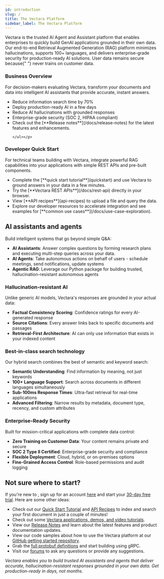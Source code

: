 ```yaml
---
id: introduction
slug: /
title: The Vectara Platform
sidebar_label: The Vectara Platform
---
```



Vectara is the trusted AI Agent and Assistant platform that enables enterprises 
to quickly build GenAI applications grounded in their own data. Our end-to-end 
Retrieval Augmented Generation (RAG) platform minimizes hallucinations, 
supports 100+ languages, and delivers enterprise-grade security for 
production-ready AI solutions. User data remains secure because{" "}
<Config v="names.product" /> never trains on customer data.

<Spacer size="l" />

<div style={{ display: 'flex', gap: '20px' }}>
  <div style={{ flex: 1 }}>
    <h3>Business Overview</h3>
    <p>For decision-makers evaluating Vectara, transform your documents and data into intelligent AI assistants that provide accurate, instant answers.</p>
    <p><ul>
    <li>Reduce information search time by 70%</li>
    <li>Deploy production-ready AI in a few days</li>
    <li>Reduce AI hallucinations with grounded responses</li>
    <li>Enterprise-grade security (SOC 2, HIPAA compliant)</li>
    <li>Check out the [**Release notes**](/docs/release-notes) for the latest features and enhancements.</li>

    </ul></p>
  </div>
  <div style={{ flex: 1 }}>
    <h3>Developer Quick Start</h3>
    <p>For technical teams building with Vectara, integrate powerful RAG capabilities into your applications with simple REST APIs and pre-built components.</p>
    <p><ul>
    <li>Complete the [**quick start tutorial**](quickstart) and use Vectara to ground answers in your data in a few minutes.</li>
    <li>Try the [**Vectara REST APIs**](/docs/rest-api) directly in your browser.</li>
    <li>View [**API recipes**](api-recipes) to upload a file and query the data.</li>
    <li>Explore our developer resources to accelerate integration and see examples for [**common use cases**](/docs/use-case-exploration).</li>
    </ul></p>
  </div>
</div>


## **AI assistants and agents**

Build intelligent systems that go beyond simple Q&A:

- **AI Assistants**: Answer complex questions by forming research plans and 
executing multi-step queries across your data.
- **AI Agents**: Take autonomous actions on behalf of users - schedule 
meetings, send notifications, update systems
- **Agentic RAG**: Leverage our Python package for building trusted, 
hallucination-resistant autonomous agents

### **Hallucination-resistant AI**
Unlike generic AI models, Vectara's responses are grounded in your actual data:

- **Factual Consistency Scoring**: Confidence ratings for every AI-generated response
- **Source Citations**: Every answer links back to specific documents and passages
- **Retrieval-First Architecture**: AI can only use information that exists in your indexed content

### **Best-in-class search technology**
Our hybrid search combines the best of semantic and keyword search:

- **Semantic Understanding**: Find information by meaning, not just keywords
- **100+ Language Support**: Search across documents in different languages simultaneously  
- **Sub-100ms Response Times**: Ultra-fast retrieval for real-time applications
- **Advanced Filtering**: Narrow results by metadata, document type, recency, and custom attributes

### **Enterprise-Ready Security**
Built for mission-critical applications with complete data control:

- **Zero Training on Customer Data**: Your content remains private and secure
- **SOC 2 Type II Certified**: Enterprise-grade security and compliance
- **Flexible Deployment**: Cloud, hybrid, or on-premises options
- **Fine-Grained Access Control**: Role-based permissions and audit logging


## Not sure where to start?

If you're new to <Config v="names.product"/>, sign up for an account [here](https://console.vectara.com/signup) and 
start your [30-day free trial](/docs/vectara-trial). Here are some other ideas:

- Check out our [Quick Start Tutorial](/docs/quickstart) and [API Recipes](/docs/api-recipes) to
  index and search your first document in just a couple of minutes!
- Check out some [Vectara applications, demos, and video tutorials](https://vectara.com/demos/).
- View our [Release Notes](/docs/release-notes) and learn about the latest features and product documentation updates.
- View our code samples about how to use the Vectara platform at our [GitHub getting started repository](https://github.com/vectara/getting-started).
- Grab the [full protobuf definitions](/docs/api-reference/protobuf-definitions) and start building using gRPC.
- Visit our [forums](https://discuss.vectara.com/) to ask any questions or provide any suggestions.


*Vectara enables you to build trusted AI assistants and agents that deliver accurate, hallucination-resistant responses grounded in your own data. Get production-ready in days, not months.*


